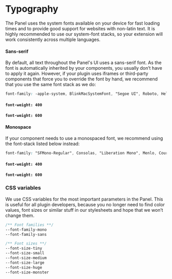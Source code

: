 
<Meta
  title="Design System | Typography"
/>

# Typography

The Panel uses the system fonts available on your device for fast loading times and to provide good support for websites with non-latin text. It is highly recommended to use our system-font stacks, so your extension will work consistently across multiple languages.

#### Sans-serif

By default, all text throughout the Panel's UI uses a sans-serif font. As the font is automatically inherited by your components, you usually don’t have to apply it again. However, if your plugin uses iframes or third-party components that force you to override the font by hand, we recommend that you use the same font stack as we do:

```css
font-family: -apple-system, BlinkMacSystemFont, "Segoe UI", Roboto, Helvetica, Arial, sans-serif, "Apple Color Emoji", "Segoe UI Emoji", "Segoe UI Symbol";
```


#### `font-weight: 400`
<Typeset 
  fontSizes={sizes}
  fontFamily={sans}
  fontWeight={400}
  sampleText={text}
/>

#### `font-weight: 600`
<Typeset 
  fontSizes={sizes}
  fontFamily={sans}
  fontWeight={600}
  sampleText={text}
/>

#### Monospace

If your component needs to use a monospaced font, we recommend using the font-stack listed below instead:

```css
font-family: "SFMono-Regular", Consolas, "Liberation Mono", Menlo, Courier, monospace;
```

#### `font-weight: 400`
<Typeset 
  fontSizes={sizes}
  fontFamily={mono}
  fontWeight={400}
  sampleText={text}
/>

#### `font-weight: 600`
<Typeset 
  fontSizes={sizes}
  fontFamily={mono}
  fontWeight={600}
  sampleText={text}
/>

### CSS variables

<p data-version="3.3.0">
We use CSS variables for the most important parameters in the Panel. This is useful for all plugin developers, because you no longer need to find color values, font sizes or similar stuff in our stylesheets and hope that we won’t change them.
</p>

```css
/** Font families **/
--font-family-mono
--font-family-sans

/** Font sizes **/
--font-size-tiny
--font-size-small
--font-size-medium
--font-size-large
--font-size-huge
--font-size-monster
```

